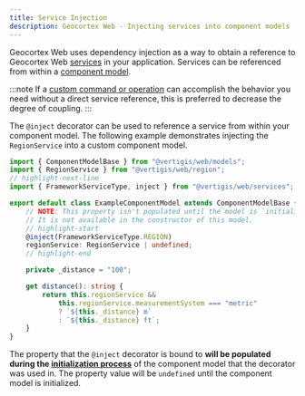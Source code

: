 ```yaml
---
title: Service Injection
description: Geocortex Web - Injecting services into component models
---
```



Geocortex Web uses dependency injection as a way to obtain a reference to Geocortex Web [services](sdk-services-overview.mdx) in your application. Services can be referenced from within a [component model](sdk-components-reference.mdx#models).

:::note
If a [custom command or operation](sdk-commands-operations.mdx#implementing-commands-and-operations) can accomplish the behavior you need without a direct service reference, this is preferred to decrease the degree of coupling.
:::

The `@inject` decorator can be used to reference a service from within your component model. The following example demonstrates injecting the `RegionService` into a custom component model.

```ts
import { ComponentModelBase } from "@vertigis/web/models";
import { RegionService } from "@vertigis/web/region";
// highlight-next-line
import { FrameworkServiceType, inject } from "@vertigis/web/services";

export default class ExampleComponentModel extends ComponentModelBase {
    // NOTE: This property isn't populated until the model is `initialized`.
    // It is not available in the constructor of this model.
    // highlight-start
    @inject(FrameworkServiceType.REGION)
    regionService: RegionService | undefined;
    // highlight-end

    private _distance = "100";

    get distance(): string {
        return this.regionService &&
            this.regionService.measurementSystem === "metric"
            ? `${this._distance} m`
            : `${this._distance} ft`;
    }
}
```

The property that the `@inject` decorator is bound to **will be populated during the [initialization process](sdk-components-reference.mdx#initialization-and-teardown)** of the component model that the decorator was used in. The property value will be `undefined` until the component model is initialized.
